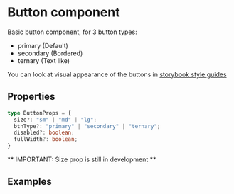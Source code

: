 
<Meta title="Components/Interface/Button/Overview" />

<style>{`

`}</style>

# Button component

Basic button component, for 3 button types:

 - primary (Default)
 - secondary (Bordered)
 - ternary (Text like)

You can look at visual appearance of the buttons in
[storybook style guides](https://www.figma.com/file/22ewljg1RGLMm50GA0J1KJ/Origyn-Open-Marketplace?node-id=696%3A2945)

## Properties

```typescript
type ButtonProps = {
  size?: "sm" | "md" | "lg";
  btnType?: "primary" | "secondary" | "ternary";
  disabled?: boolean;
  fullWidth?: boolean;
}
```

** IMPORTANT: Size prop is still in development **

## Examples

<Canvas>
    <Story id="components-interface-button-all-stories--primary" />
    <Story id="components-interface-button-all-stories--secondary" />
    <Story id="components-interface-button-all-stories--ternary" />
</Canvas>
